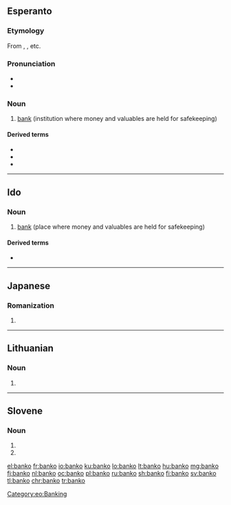 ==Esperanto==
{{wikipedia|lang=eo}}

===Etymology===
From {{etyl|en|eo}} {{term|lang=en|bank}}, {{etyl|it|eo}} {{term|lang=it|banca}}, etc.

===Pronunciation===
* {{IPA|/ˈbanko/|lang=eo}}
* {{hyphenation|ban|ko|lang=eo}}

===Noun===
{{eo-head}}

# [[bank]] (institution where money and valuables are held for safekeeping)

====Derived terms====
* {{l|eo|bankaŭtomato|gloss=[[automated teller machine]]}}
* {{l|eo|bankisto|gloss=[[banker]]}}
* {{l|eo|datumbanko|gloss={{l|en|databank}}}}

[[Category:eo:Banking]]
{{eo BRO|7}}
{{eo GCSE|12}}

----

==Ido==

===Noun===
{{io-noun|bank}}

# [[bank]] (place where money and valuables are held for safekeeping)

====Derived terms====
* {{l|io|bankisto}}

----

==Japanese==

===Romanization===
{{ja-romaji}}

# {{ja-romanization of|ばんこ}}

----

==Lithuanian==

===Noun===
{{head|lt|noun form|g=m}}

# {{genitive singular of|bankas|lang=lt}}

----

==Slovene==

===Noun===
{{head|sl|noun form|head=bánko}}

# {{accusative singular of|bánka|lang=sl}}
# {{instrumental singular of|bánka|lang=sl}}

[[el:banko]]
[[fr:banko]]
[[io:banko]]
[[ku:banko]]
[[lo:banko]]
[[lt:banko]]
[[hu:banko]]
[[mg:banko]]
[[fj:banko]]
[[nl:banko]]
[[oc:banko]]
[[pl:banko]]
[[ru:banko]]
[[sh:banko]]
[[fi:banko]]
[[sv:banko]]
[[tl:banko]]
[[chr:banko]]
[[tr:banko]]